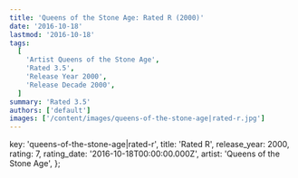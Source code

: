 ```yaml
---
title: 'Queens of the Stone Age: Rated R (2000)'
date: '2016-10-18'
lastmod: '2016-10-18'
tags:
  [
    'Artist Queens of the Stone Age',
    'Rated 3.5',
    'Release Year 2000',
    'Release Decade 2000',
  ]
summary: 'Rated 3.5'
authors: ['default']
images: ['/content/images/queens-of-the-stone-age|rated-r.jpg']
---
```


  key: 'queens-of-the-stone-age|rated-r',
  title: 'Rated R',
  release_year: 2000,
  rating: 7,
  rating_date: '2016-10-18T00:00:00.000Z',
  artist: 'Queens of the Stone Age',
};

<MusicRating data={data} />
